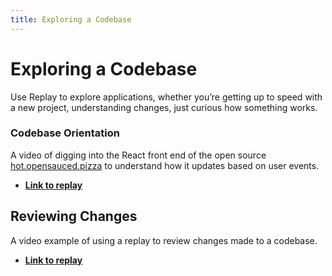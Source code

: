 ```yaml
---
title: Exploring a Codebase
---
```


# Exploring a Codebase

Use Replay to explore applications, whether you’re getting up to speed with a new project, understanding changes, just curious how something works.

### Codebase Orientation

A video of digging into the React front end of the open source [hot.opensauced.pizza](http://hot.opensauced.pizza) to understand how it updates based on user events.

- [**Link to replay**](https://app.replay.io/recording/hot-open-sauced-v1260--75c2b9fa-473d-4701-8247-e06f8620f316)

<LoomVideo src="https://www.loom.com/embed/801a76944eef4318803e768999d33a58" />

## Reviewing Changes

A video example of using a replay to review changes made to a codebase.

- **[Link to replay](https://app.replay.io/recording/got-bugs-repo-search-update--17e69812-4474-4e5e-ac4e-95d51dc5c102)**

<LoomVideo src="https://www.loom.com/embed/9ba2e4caa6c1478e88e843bd7e0528f6" />